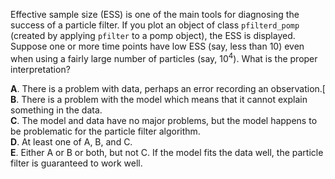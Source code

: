 
Effective sample size (ESS) is one of the main tools for diagnosing the success of a particle filter.
If you plot an object of class `pfilterd_pomp` (created by applying `pfilter` to a pomp object), the ESS is displayed.
Suppose one or more time points have low ESS (say, less than 10) even when using a fairly large number of particles (say, $10^4$).
What is the proper interpretation?

**A**. There is a problem with data, perhaps an error recording an observation.\[
**B**. There is a problem with the model which means that it cannot explain something in the data.\
**C**. The model and data have no major problems, but the model happens to be problematic for the particle filter algorithm.\
**D**. At least one of A, B, and C.\
**E**. Either A or B or both, but not C. If the model fits the data well, the particle filter is guaranteed to work well. 

<!--
This question was written for the [SBIED short course](https://kingaa.github.io/sbied/)
-->




